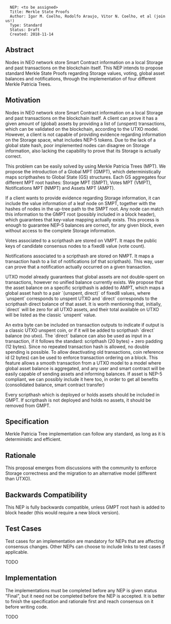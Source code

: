 <pre>
  NEP: <to be assigned>
  Title: Merkle State Proofs
  Author: Igor M. Coelho, Rodolfo Araujo, Vitor N. Coelho, et al (join us!)
  Type: Standard
  Status: Draft
  Created: 2018-11-14
</pre>

==Abstract==

Nodes in NEO network store Smart Contract information on a local Storage and past transactions on the blockchain itself.
This NEP intends to propose standard Merkle State Proofs regarding Storage values, voting, global asset balances and notifications, through the implementation of four different Merkle Patricia Trees.

==Motivation==

Nodes in NEO network store Smart Contract information on a local Storage and past transactions on the blockchain itself.
A client can prove it has a given amount of (global) assets by providing a list of (unspent) transactions, which can be validated on the blockchain, according to the UTXO model.
However, a client is not capable of providing evidence regarding information on the Storage space, what includes NEP-5 tokens.
Due to the lack of a global state hash, poor implemented nodes can disagree on Storage information, also lacking the capability to prove that its Storage is actually correct.

This problem can be easily solved by using Merkle Patricia Trees (MPT).
We propose the introduction of a Global MPT (GMPT), which deterministically maps scripthashes to Global State (GS) structures.
Each GS aggregates four different MPT root hashes: Storage MPT (SMPT), Votes MPT (VMPT), Notifications MPT (NMPT) and Assets MPT (AMPT).

If a client wants to provide evidence regarding Storage information, it can include the value information of a leaf node on SMPT, together with the hashes of nodes in the up-tree path to the SMPT root.
Any node can match this information to the GMPT root (possibly included in a block header), which guarantees that key-value mapping actually exists.
This process is enough to guarantee NEP-5 balances are correct, for any given block, even without access to the complete Storage information.

Votes associated to a scripthash are stored on VMPT. It maps the public keys of candidate consensus nodes to a fixed8 value (vote count).

Notifications associated to a scripthash are stored on NMPT. It maps a transaction hash to a list of notifications (of that scripthash).
This way, user can prove that a notification actually occurred on a given transaction.

UTXO model already guarantees that global assets are not double-spent on transactions, however no unified balance currently exists.
We propose that the asset balance on a specific scripthash is added to AMPT, which maps a global asset hash to a pair `(unspent, direct)` of fixed8 values, where `unspent` corresponds to unspent UTXO and `direct` corresponds to the scripthash direct balance of that asset.
It is worth mentioning that, initially, `direct` will be zero for all UTXO assets, and their total available on UTXO will be listed as the classic `unspent` value.

An extra byte can be included on transaction outputs to indicate if output is a classic UTXO unspent coin, or if it will be added to scripthash `direct` balance (no utxo).
The `direct` balance can also be used as input in a transaction, if it follows the standard: scripthash (20 bytes) + zero padding (12 bytes).
Since no repeated transaction hash is allowed, no double spending is possible. To allow deactivating old transactions, coin reference id (2 bytes) can be used to enforce transaction ordering on a block.
This feature allows a smooth transaction from a UTXO model to a model where global asset balance is aggregated, and any user and smart contract will be easily capable of sending assets and informing balances.
If asset is NEP-5 compliant, we can possibly include it here too, in order to get all benefits (consolidated balance, smart contract transfer)

Every scripthash which is deployed or holds assets should be included in GMPT. If scripthash is not deployed and holds no assets, it should be removed from GMPT.

==Specification==

Merkle Patricia Tree implementation can follow any standard, as long as it is deterministic and efficient.

==Rationale==

This proposal emerges from discussions with the community to enforce Storage correctness and the migration to an alternative model (different than UTXO).

==Backwards Compatibility==

This NEP is fully backwards compatible, unless GMPT root hash is added to block header (this would require a new block version).

==Test Cases==

Test cases for an implementation are mandatory for NEPs that are affecting consensus changes. Other NEPs can choose to include links to test cases if applicable.

TODO

==Implementation==

The implementations must be completed before any NEP is given status "Final", but it need not be completed before the NEP is accepted. It is better to finish the specification and rationale first and reach consensus on it before writing code.

TODO

